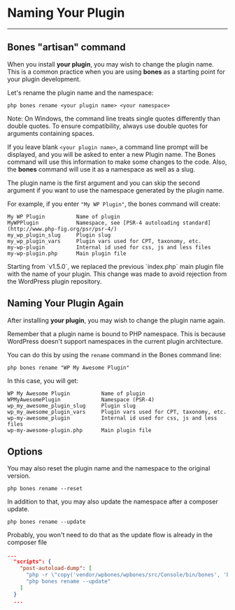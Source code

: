 
# Naming Your Plugin
---

## Bones "artisan" command

When you install **your plugin**, you may wish to change the plugin name. This is a common practice when you are using **bones** as a starting point for your plugin development.

Let's rename the plugin name and the namespace:

```shell copy
php bones rename <your plugin name> <your namespace>
```

<Callout type="info">
Note: On Windows, the command line treats single quotes differently than double quotes. To ensure compatibility, always use double quotes for arguments containing spaces.
</Callout>

If you leave blank `<your plugin name>`, a command line prompt will be displayed, and you will be asked to enter a new Plugin name. The Bones command will use this information to make some changes to the code. Also, the **bones** command will use it as a namespace as well as a slug. 

<Callout type="info">
The plugin name is the first argument and you can skip the second argument if you want to use the namespace generated by the plugin name.
</Callout>


For example, if you enter `"My WP Plugin"`, the bones command will create:

```
My WP Plugin          Name of plugin
MyWPPlugin            Namespace, see [PSR-4 autoloading standard](http://www.php-fig.org/psr/psr-4/)
my_wp_plugin_slug     Plugin slug
my_wp_plugin_vars     Plugin vars used for CPT, taxonomy, etc.
my-wp-plugin          Internal id used for css, js and less files
my-wp-plugin.php      Main plugin file
```

<Callout type="info">
Starting from `v1.5.0`, we replaced the previous `index.php` main plugin file with the name of your plugin. This change was made to avoid rejection from the WordPress plugin repository.
</Callout>

## Naming Your Plugin Again

After installing **your plugin**, you may wish to change the plugin name again.

<Callout type="info" emoji="⚠️">
Remember that a plugin name is bound to PHP namespace. This is because WordPress doesn't support namespaces in the current plugin architecture.
</Callout>


You can do this by using the `rename` command in the Bones command line:

```shell copy
php bones rename "WP My Awesome Plugin"
```

In this case, you will get:

```
WP My Awesome Plugin          Name of plugin
WPMyAwesomePlugin             Namespace (PSR-4)
wp_my_awesome_plugin_slug     Plugin slug
wp_my_awesome_plugin_vars     Plugin vars used for CPT, taxonomy, etc.
wp-my-awesome_plugin          Internal id used for css, js and less files
wp-my-awesome-plugin.php      Main plugin file
```

## Options

You may also reset the plugin name and the namespace to the original version.

```shell copy
php bones rename --reset
```

In addition to that, you may also update the namespace after a composer update.

```shell copy
php bones rename --update
```

<Callout type="info">
Probably, you won't need to do that as the update flow is already in the composer file
</Callout>


```json copy
...
  "scripts": {
    "post-autoload-dump": [
      "php -r \"copy('vendor/wpbones/wpbones/src/Console/bin/bones', 'bones');\"",
      "php bones rename --update"
    ]
  }
  ...
```
